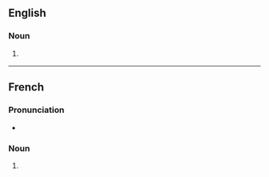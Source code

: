 {{also|Messeigneurs}}
==English==

===Noun===
{{head|en|noun form}}

# {{lb|en|archaic}} {{plural of|monseigneur|lang=en}}

----

==French==

===Pronunciation===
* {{fr-IPA|mésseigneurs}}

===Noun===
{{head|fr|noun form}}

# {{plural of|monseigneur|lang=fr}}